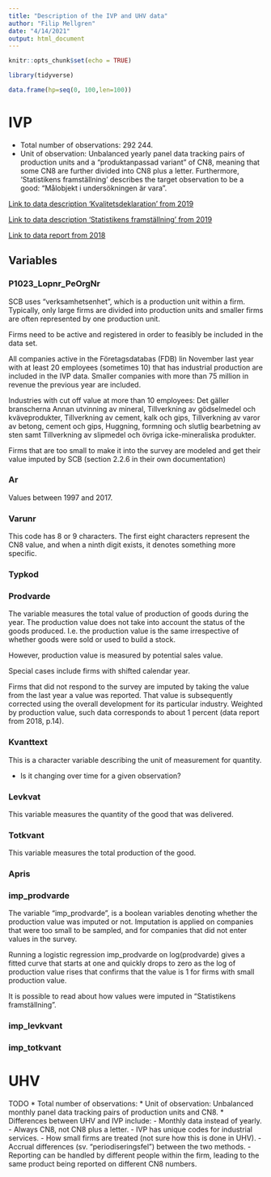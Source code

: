 ```yaml
---
title: "Description of the IVP and UHV data"
author: "Filip Mellgren"
date: "4/14/2021"
output: html_document
---
```


```r
knitr::opts_chunk$set(echo = TRUE)
```

```r
library(tidyverse)
```


```r
data.frame(hp=seq(0, 100,len=100))
```


# IVP

* Total number of observations: 292 244. 
* Unit of observation: Unbalanced yearly panel data tracking pairs of production units and a "produktanpassad variant" of CN8, meaning that some CN8 are further divided into CN8 plus a letter. Furthermore, 'Statistikens framställning' describes the target observation to be a good: "Målobjekt i undersökningen är vara".

[Link to data description 'Kvalitetsdeklaration' from 2019](https://www.scb.se/contentassets/5c89696f0b044be4a0b940874d9d5eae/nv0119_kd_2019_bs_200630.pdf)

[Link to data description 'Statistikens framställning' from 2019](https://www.scb.se/contentassets/5c89696f0b044be4a0b940874d9d5eae/nv0119_staf_2019_ml_200630.pdf)


[Link to data report from 2018](https://www.scb.se/contentassets/7c1d0b4f8f494fd880e6291227d057b5/nv0119_2018a01_sm_nv19sm2001.pdf)

## Variables

### P1023_Lopnr_PeOrgNr

SCB uses "verksamhetsenhet", which is a production unit within a firm. Typically, only large firms are divided into production units and smaller firms are often represented by one production unit.

Firms need to be active and registered in order to feasibly be included in the data set.

All companies active in the Företagsdatabas (FDB) lin November last year with at least 20 employees (sometimes 10) that has industrial production are included in the IVP data. Smaller companies with more than 75 million in revenue the previous year are included. 

Industries with cut off value at more than 10 employees: Det gäller branscherna Annan utvinning av mineral, Tillverkning av gödselmedel och kväveprodukter, Tillverkning av cement, kalk och gips, Tillverkning av varor av betong, cement och
gips, Huggning, formning och slutlig bearbetning av sten samt Tillverkning av slipmedel och övriga icke-mineraliska produkter. 

Firms that are too small to make it into the survey are modeled and get their value imputed by SCB (section 2.2.6 in their own documentation)


### Ar

Values between 1997 and 2017.

### Varunr

This code has 8 or 9 characters. The first eight characters represent the CN8 value, and when a ninth digit exists, it denotes something more specific. 

### Typkod



### Prodvarde

The variable measures the total value of production of goods during the year. The production value does not take into account the status of the goods produced. I.e. the production value is the same irrespective of whether goods were sold or used to build a stock.

However, production value is measured by potential sales value.

Special cases include firms with shifted calendar year. 

Firms that did not respond to the survey are imputed by taking the value from the last year a value was reported. That value is subsequently corrected using the overall development for its particular industry. Weighted by production value, such data corresponds to about 1 percent (data report from 2018, p.14).

### Kvanttext

This is a character variable describing the unit of measurement for quantity.

* Is it changing over time for a given observation?

### Levkvat

This variable measures the quantity of the good that was delivered.


### Totkvant

This variable measures the total production of the good.

### Apris

### imp_prodvarde

The variable "imp_prodvarde", is a boolean variables denoting whether the production value was imputed or not. Imputation is applied on companies that were too small to be sampled, and for companies that did not enter values in the survey.

Running a logistic regression imp_prodvarde on log(prodvarde) gives a fitted curve that starts at one and quickly drops to zero as the log of production value rises that confirms that the value is 1 for firms with small production value.

It is possible to read about how values were imputed in "Statistikens framställning". 

### imp_levkvant



### imp_totkvant


# UHV
TODO
* Total number of observations: 
* Unit of observation: Unbalanced monthly panel data tracking pairs of production units and CN8.
* Differences between UHV and IVP include:
  - Monthly data instead of yearly.
  - Always CN8, not CN8 plus a letter.
  - IVP has unique codes for industrial services.
  - How small firms are treated (not sure how this is done in UHV).
  - Accrual differences  (sv. "periodiseringsfel") between the two methods.
  - Reporting can be handled by different people within the firm, leading to the same product being reported on different CN8 numbers.
  

